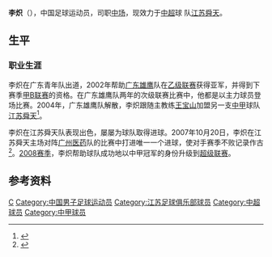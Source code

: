 {{Otheruses|other=名为李炽的其他人物|李文甫 (1892年)}}
{{noteta|G1=足球}}
{{Football player infobox
| playername = 李炽
| image =
| fullname = 李炽
| height = {{height|m=1.73}}
| nickname =
| dateofbirth = {{Birth date and age|year=1983|month=3|day=6}}
| cityofbirth = [[广东|广东]][[五华县|五华]]
| countryofbirth = {{flagicon|CHN}}[[中国|中国]]
| currentclub = {{flagicon|CHN}}[[江苏舜天足球俱乐部|江苏舜天]]
| clubnumber = 18
| position = [[中场|中场]]
| youthyears =
| youthclubs =
| years = 2002-2004年 <br /> 2005-
| clubs = [[广东雄鹰|广东雄鹰]] <br /> [[江苏舜天足球俱乐部|江苏舜天]]
| caps(goals) = 42 (1)<br>53 (0)
| nationalyears =
| nationalteam =
| nationalcaps(goals) =
| pcupdate = 2013年11月5日
| ntupdate =
| manageryears =
| managerclubs =
}}

'''李炽'''（{{bd|1983年|3月6日|catIdx=L}}），中国足球运动员，司职[[中场|中场]]，现效力于[[中超|中超]]球
队[[江苏舜天足球俱乐部|江苏舜天]]。

== 生平 ==
=== 职业生涯 ===
李炽在广东青年队出道，2002年帮助[[广东雄鹰|广东雄鹰]]队在[[中国足球乙级联赛|乙级联赛]]获得亚军，并得到下赛季[[中国足球甲B联赛|甲B联赛]]的资格。在广东雄鹰队两年的次级联赛比赛中，他都是以主力球员登场比赛。2004年，广东雄鹰队解散，李炽跟随主教练[[王宝山|王宝山]]加盟另一支[[中甲|中甲]]球队[[江苏舜天足球俱乐部|江苏舜天]]<ref>{{cite web| title ="一个月签下了六名内援 江苏舜天备战05赛季紧锣密鼓"| url =http://sports.sina.com.cn/b/2005-01-31/03301380268.shtml| access-date =2009-12-01| archive-date =2019-08-31| archive-url =https://web.archive.org/web/20190831143618/http://sports.sina.com.cn/b/2005-01-31/03301380268.shtml| dead-url =no}}</ref>。

李炽在江苏舜天队表现出色，屡屡为球队取得进球。2007年10月20日，李炽在江苏舜天主场对阵[[广州医药|广州医药]]队的比赛中打进唯一一个进球，使对手赛季不败记录作古<ref>{{cite web| title ="广药金身被破不败记录作古 成都谢菲联客场惜平"| url =http://sports.sohu.com/20071021/n252766704.shtml| access-date =2009-12-01| archive-date =2019-09-02| archive-url =https://web.archive.org/web/20190902063855/http://sports.sohu.com/20071021/n252766704.shtml| dead-url =no}}</ref>。[[2008年中国足球甲级联赛|2008赛季]]，李炽帮助球队成功地以中甲冠军的身份升级到[[中国足球超级联赛|超级联赛]]。

== 参考资料 ==
{{reflist}}

{{足球运动员小作品}}
{{2009年江苏舜天名单}}
{{2010年中超分类名单江苏}}
{{2011年中超分类名单江苏}}
{{2012年中超分类名单江苏}}
{{2013年中超分类名单江苏}}
{{2014年中超分类名单江苏}}

{{Authority control}}
{{DEFAULTSORT:LI Chi}}
[[Category:李姓|C]]
[[Category:中国男子足球运动员|Category:中国男子足球运动员]]
[[Category:江苏足球俱乐部球员|Category:江苏足球俱乐部球员]]
[[Category:中超球员|Category:中超球员]]
[[Category:中甲球员|Category:中甲球员]]